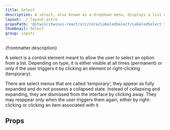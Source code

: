 ```yaml
---
title: Select
description: A select, also known as a dropdown menu, displays a list of selectable choices and options.
layout: ./_layout.astro
propsPath: '@itwin/itwinui-react/src/core/LabeledSelect/LabeledSelect.tsx'
thumbnail: Select
group: inputs
---
```



<p>{frontmatter.description}</p>

<LiveExample src='Select.main.tsx'>
  <AllExamples.SelectMainExample client:load />
</LiveExample>

A select is a control element meant to allow the user to select an option from a list. Depending on type, it is either visible at all times (permanent) or only if the user triggers it by clicking an element or right-clicking (temporary).

There are select menus that are called ‘temporary’; they appear as fully expanded and do not possess a collapsed state. Instead of collapsing and expanding, they are dismissed from the interface by clicking away. They may reappear only when the user triggers them again, either by right-clicking or clicking an item associated with it.

## Props

<PropsTable path={frontmatter.propsPath} />
